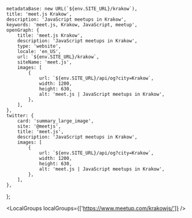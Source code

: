 
	metadataBase: new URL(`${env.SITE_URL}/krakow`),
	title: 'meet.js Krakow',
	description: 'JavaScript meetups in Krakow',
	keywords: 'meet.js, Krakow, JavaScript, meetup',
	openGraph: {
		title: 'meet.js Krakow',
		description: 'JavaScript meetups in Krakow',
		type: 'website',
		locale: 'en_US',
		url: `${env.SITE_URL}/krakow`,
		siteName: 'meet.js',
		images: [
			{
				url: `${env.SITE_URL}/api/og?city=Krakow`,
				width: 1200,
				height: 630,
				alt: 'meet.js | JavaScript meetups in Krakow',
			},
		],
	},
	twitter: {
		card: 'summary_large_image',
		site: '@meetjs',
		title: 'meet.js',
		description: 'JavaScript meetups in Krakow',
		images: [
			{
				url: `${env.SITE_URL}/api/og?city=Krakow`,
				width: 1200,
				height: 630,
				alt: 'meet.js | JavaScript meetups in Krakow',
			},
		],
	},
};

<CityBanner city="Kraków" background="city/krakow.jpg" />

<EventSection city="Kraków" />

<LocalGroups localGroups={['https://www.meetup.com/krakowjs/']} />

<FAQ questions={KrakowFAQ} />

<Organizers city="Krakow" organizers={KrakowOrganizers} />

<CityEmail email="meetjskrk@gmail.com" />
